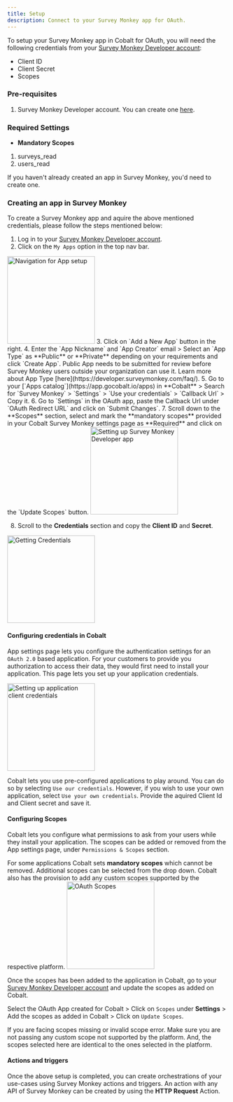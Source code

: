 ```yaml
---
title: Setup
description: Connect to your Survey Monkey app for OAuth.
---
```

To setup your Survey Monkey app in Cobalt for OAuth, you will need the following credentials from your [Survey Monkey Developer account](https://developer.surveymonkey.com/):
- Client ID
- Client Secret
- Scopes

### Pre-requisites

1. Survey Monkey Developer account. You can create one [here](https://www.surveymonkey.com/sign-up).

### Required Settings

* **Mandatory Scopes** 
1. surveys_read
2. users_read

<Info>If you haven't already created an app in Survey Monkey, you'd need to create one.</Info>

### Creating an app in Survey Monkey

To create a Survey Monkey app and aquire the above mentioned credentials, please follow the steps mentioned below:

1. Log in to your [Survey Monkey Developer account](https://developer.surveymonkey.com/).
2. Click on the `My Apps` option in the top nav bar.
<img height="200" src="/images/Surveymonkey/survey_navigation.png" alt="Navigation for App setup"/>
3. Click on `Add a New App` button in the right.
4. Enter the `App Nickname` and `App Creator` email > Select an `App Type` as **Public** or **Private** depending on your requirements and click `Create App`.
<Info>
Public App needs to be submitted for review before Survey Monkey users outside your organization can use it. Learn more about App Type [here](https://developer.surveymonkey.com/faq/).
</Info>
5. Go to your [`Apps catalog`](https://app.gocobalt.io/apps) in **Cobalt** > Search for `Survey Monkey` > `Settings` > `Use your credentials` > `Callback Url` > Copy it.
6. Go to `Settings` in the OAuth app, paste the Callback Url under `OAuth Redirect URL` and click on `Submit Changes`.
7. Scroll down to the **Scopes** section, select and mark the **mandatory scopes** provided in your Cobalt Survey Monkey settings page as **Required** and click on the `Update Scopes` button.
<img height="200" src="/images/Surveymonkey/survey_config.png" alt="Setting up Survey Monkey Developer app"/>

8. Scroll to the **Credentials** section and copy the **Client ID** and **Secret**.
<img height="200" src="/images/Surveymonkey/survey_credentials.png" alt="Getting Credentials"/>

#### Configuring credentials in Cobalt
App settings page lets you configure the authentication settings for an `OAuth 2.0` based application. For your customers to provide you authorization to access their data,
they would first need to install your application. This page lets you set up your application credentials.

<img height="200" src="/images/Surveymonkey/survey_cobalt.png" alt="Setting up application client credentials"/>

Cobalt lets you use pre-configured applications to play around. You can do so by selecting `Use our credentials`. However, if you wish to use your own application,
select `Use your own credentials`. Provide the aquired Client Id and Client secret and save it.

#### Configuring Scopes
Cobalt lets you configure what permissions to ask from your users while they install your application. The scopes can be added or removed from the App settings page, under `Permissions & Scopes`
section. 

For some applications Cobalt sets **mandatory scopes** which cannot be removed. Additional scopes can be selected from the drop down. Cobalt also has the provision to add any 
custom scopes supported by the respective platform.
<img height="200" src="/images/Surveymonkey/survey_scopes.png" alt="OAuth Scopes"/>

Once the scopes has been added to the application in Cobalt, go to your [Survey Monkey Developer account](https://developer.surveymonkey.com/) and update the scopes as added on Cobalt.

Select the OAuth App created for Cobalt > Click on `Scopes` under **Settings** > Add the scopes as added in Cobalt > Click on `Update Scopes`. 

<Warning>
If you are facing scopes missing or invalid scope error. Make sure you are not passing any custom scope not supported by the platform. And, the scopes selected here are
identical to the ones selected in the platform.
</Warning>

#### Actions and triggers
Once the above setup is completed, you can create orchestrations of your use-cases using Survey Monkey actions and triggers. An action with any API of Survey Monkey can be created by using the **HTTP Request** Action.
